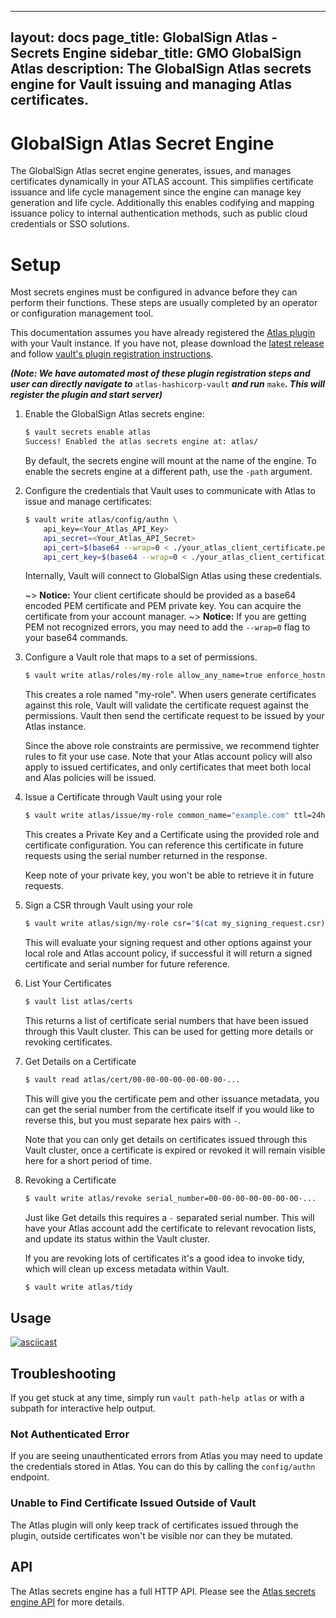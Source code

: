 
---
layout: docs
page_title: GlobalSign Atlas - Secrets Engine
sidebar_title: GMO GlobalSign Atlas
description: The GlobalSign Atlas secrets engine for Vault issuing and managing Atlas certificates.
---

# GlobalSign Atlas Secret Engine

The GlobalSign Atlas secret engine generates, issues, and manages certificates
dynamically in your ATLAS account. This simplifies certificate issuance
and life cycle management since the engine can manage key generation and life cycle. Additionally
this enables codifying and mapping issuance policy to internal authentication methods, such as
public cloud credentials or SSO solutions.

# Setup

Most secrets engines must be configured in advance before they can perform their
functions. These steps are usually completed by an operator or configuration
management tool.

This documentation assumes you have already registered the [Atlas plugin](https://github.com/globalsign/atlas-hashicorp-vault) with your Vault instance.
If you have not, please download the [latest release](https://github.com/globalsign/atlas-hashicorp-vault/releases) and follow [vault's plugin registration instructions](https://www.vaultproject.io/docs/internals/plugins#plugin-registration).
 
**_(Note: We have automated most of these plugin registration steps and user can directly navigate to_** `atlas-hashicorp-vault` **_and run_** `make`**_. This will register the plugin and start server)_**

1.  Enable the GlobalSign Atlas secrets engine:

    ```bash
    $ vault secrets enable atlas
    Success! Enabled the atlas secrets engine at: atlas/
    ```

    By default, the secrets engine will mount at the name of the engine. To
    enable the secrets engine at a different path, use the `-path` argument.

2.  Configure the credentials that Vault uses to communicate with Atlas to issue and
    manage certificates:

    ```bash
    $ vault write atlas/config/authn \
        api_key=<Your_Atlas_API_Key>
        api_secret=<Your_Atlas_API_Secret>
        api_cert=$(base64 --wrap=0 < ./your_atlas_client_certificate.pem)
        api_cert_key=$(base64 --wrap=0 < ./your_atlas_client_certificate_key.pem)
    ```

    Internally, Vault will connect to GlobalSign Atlas using these credentials.

    ~> **Notice:** Your client certificate should be provided as a base64 encoded PEM certificate and PEM private key.
        You can acquire the certificate from your account manager.
    ~> **Notice:** If you are getting PEM not recognized errors, you may need to add the `--wrap=0` flag to your base64 commands.

3.  Configure a Vault role that maps to a set of permissions.
    ```bash
    $ vault write atlas/roles/my-role allow_any_name=true enforce_hostnames=false
    ```

    This creates a role named "my-role". When users generate certificates against
    this role, Vault will validate the certificate request against the permissions.
    Vault then send the certificate request to be issued by your Atlas instance.

    Since the above role constraints are permissive, we  recommend tighter rules to fit your use case. Note that your Atlas account
    policy will also apply to issued certificates, and only certificates that meet both local and Alas policies will be issued.


4.  Issue a Certificate through Vault using your role
    ```bash
    $ vault write atlas/issue/my-role common_name="example.com" ttl=24h
    ```

    This creates a Private Key and a Certificate using the provided role and certificate configuration. You can reference this
    certificate in future requests using the serial number returned in the response.

    Keep note of your private key, you won't be able to retrieve it in future requests.

5.  Sign a CSR through Vault using your role
    ```bash
    $ vault write atlas/sign/my-role csr="$(cat my_signing_request.csr)" ttl=48h
    ```

    This will evaluate your signing request and other options against your local role and Atlas account policy, if successful it will
    return a signed certificate and serial number for future reference.

6. List Your Certificates
    ```bash
    $ vault list atlas/certs
    ```

    This returns a list of certificate serial numbers that have been issued through this Vault cluster. This can be used for
    getting more details or revoking certificates.

7. Get Details on a Certificate
    ```bash
    $ vault read atlas/cert/00-00-00-00-00-00-00-...
    ```

    This will give you the certificate pem and other issuance metadata, you can get the serial number from the certificate itself if
    you would like to reverse this, but you must separate hex pairs with `-`.

    Note that you can only get details on certificates issued through this Vault cluster, once a certificate is expired
    or revoked it will remain visible here for a short period of time.


8. Revoking a Certificate
    ```bash
    $ vault write atlas/revoke serial_number=00-00-00-00-00-00-00-...
    ```

    Just like Get details this requires a `-` separated serial number. This will have your Atlas account add the certificate to
    relevant revocation lists, and update its status within the Vault cluster.

    If you are revoking lots of certificates it's a good idea to invoke tidy, which will clean up excess metadata within Vault.

    ```bash
    $ vault write atlas/tidy
    ```


## Usage

[![asciicast](https://asciinema.org/a/K5k9khe33IN7Ewot6yMN6yjBB.svg)](https://asciinema.org/a/K5k9khe33IN7Ewot6yMN6yjBB)

## Troubleshooting

If you get stuck at any time, simply run `vault path-help atlas` or with a subpath for
interactive help output.

### Not Authenticated Error

If you are seeing unauthenticated errors from Atlas you may need to update the credentials stored in Atlas. You can do this by calling the `config/authn` endpoint.

### Unable to Find Certificate Issued Outside of Vault

The Atlas plugin will only keep track of certificates issued through the plugin, outside certificates won't be visible nor can they be mutated.

## API

The Atlas secrets engine has a full HTTP API. Please see the
[Atlas secrets engine API](https://github.com/globalsign/atlas-hashicorp-vault/blob/master/website/pages/api-docs/secret/vault-plugin-secrets-atlas/index.mdx) for more
details.
